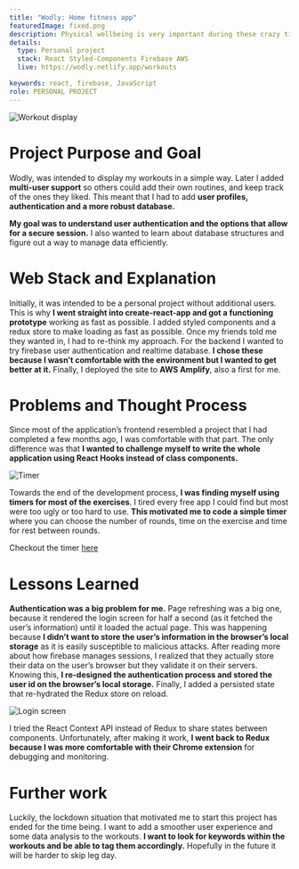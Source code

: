 ```yaml
---
title: "Wodly: Home fitness app"
featuredImage: fixed.png
description: Physical wellbeing is very important during these crazy times. Most of us are spending our days at home and find it quite challenging to keep a consistent workout routine. I developed Wodly to <b>help me keep track of workouts</b> that I enjoyed or wanted to try in the future. This was <b>my first venture into user authentication and building a user database from scratch</b>. I decided that Firebase was the way to go because it offers both services.
details:
  type: Personal project
  stack: React Styled-Components Firebase AWS
  live: https://wodly.netlify.app/workouts

keywords: react, firebase, JavaScript
role: PERSONAL PROJECT
---
```


![Workout display](workout.png "Workout display")

# Project Purpose and Goal

Wodly, was intended to display my workouts in a simple way. Later I added **multi-user support** so others could add their own routines, and keep track of the ones they liked. This meant that I had to add **user profiles, authentication and a more robust database.**

**My goal was to understand user authentication and the options that allow for a secure session.** I also wanted to learn about database structures and figure out a way to manage data efficiently.

# Web Stack and Explanation

Initially, it was intended to be a personal project without additional users. This is why **I went straight into create-react-app and got a functioning prototype** working as fast as possible. I added styled components and a redux store to make loading as fast as possible. Once my friends told me they wanted in, I had to re-think my approach. For the backend I wanted to try firebase user authentication and realtime database. **I chose these because I wasn’t comfortable with the environment but I wanted to get better at it.** Finally, I deployed the site to **AWS Amplify**, also a first for me.

# Problems and Thought Process

Since most of the application’s frontend resembled a project that I had completed a few months ago, I was comfortable with that part. The only difference was that **I wanted to challenge myself to write the whole application using React Hooks instead of class components.**

![Timer](timer.png "Timer")

Towards the end of the development process, **I was finding myself using timers for most of the exercises**. I tired every free app I could find but most were too ugly or too hard to use. **This motivated me to code a simple timer** where you can choose the number of rounds, time on the exercise and time for rest between rounds.

Checkout the timer [here](https://wodly.netlify.app/timer)

# Lessons Learned

**Authentication was a big problem for me.** Page refreshing was a big one, because it rendered the login screen for half a second (as it fetched the user’s information) until it loaded the actual page. This was happening because **I didn’t want to store the user’s information in the browser’s local storage** as it is easily susceptible to malicious attacks. After reading more about how firebase manages sessions, I realized that they actually store their data on the user’s browser but they validate it on their servers. Knowing this, **I re-designed the authentication process and stored the user id on the browser’s local storage.** Finally, I added a persisted state that re-hydrated the Redux store on reload.

![Login screen](loginDesktop.png "Login screen")

I tried the React Context API instead of Redux to share states between components. Unfortunately, after making it work, **I went back to Redux because I was more comfortable with their Chrome extension** for debugging and monitoring.

# Further work

Luckily, the lockdown situation that motivated me to start this project has ended for the time being. I want to add a smoother user experience and some data analysis to the workouts. **I want to look for keywords within the workouts and be able to tag them accordingly.** Hopefully in the future it will be harder to skip leg day.
